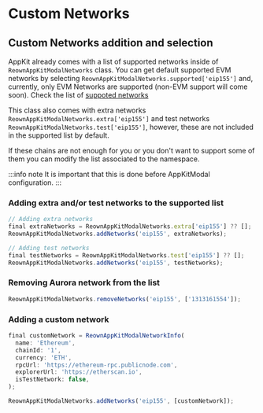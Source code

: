 # Custom Networks

## Custom Networks addition and selection

AppKit already comes with a list of supported networks inside of `ReownAppKitModalNetworks` class. You can get default supported EVM networks by selecting `ReownAppKitModalNetworks.supported['eip155']` and, currently, only EVM Networks are supported (non-EVM support will come soon). Check the list of [suppoted networks](https://github.com/reown-com/blockchain-api/blob/master/SUPPORTED_CHAINS.md#list-of-supported-chains)

This class also comes with extra networks `ReownAppKitModalNetworks.extra['eip155']` and test networks `ReownAppKitModalNetworks.test['eip155']`, however, these are not included in the supported list by default.

If these chains are not enough for you or you don't want to support some of them you can modify the list associated to the namespace.

:::info note
It is important that this is done before AppKitModal configuration.
:::

### Adding extra and/or test networks to the supported list

```javascript
// Adding extra networks
final extraNetworks = ReownAppKitModalNetworks.extra['eip155'] ?? [];
ReownAppKitModalNetworks.addNetworks('eip155', extraNetworks);

// Adding test networks
final testNetworks = ReownAppKitModalNetworks.test['eip155'] ?? [];
ReownAppKitModalNetworks.addNetworks('eip155', testNetworks);
```

### Removing Aurora network from the list

```javascript
ReownAppKitModalNetworks.removeNetworks('eip155', ['1313161554']);
```

### Adding a custom network

```javascript
final customNetwork = ReownAppKitModalNetworkInfo(
  name: 'Ethereum',
  chainId: '1',
  currency: 'ETH',
  rpcUrl: 'https://ethereum-rpc.publicnode.com',
  explorerUrl: 'https://etherscan.io',
  isTestNetwork: false,
);

ReownAppKitModalNetworks.addNetworks('eip155', [customNetwork]);
```


